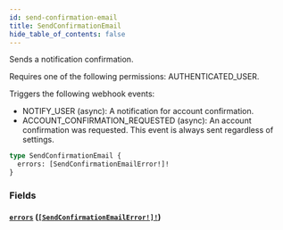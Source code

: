 ```yaml
---
id: send-confirmation-email
title: SendConfirmationEmail
hide_table_of_contents: false
---
```


Sends a notification confirmation.

Requires one of the following permissions: AUTHENTICATED_USER.

Triggers the following webhook events:

- NOTIFY_USER (async): A notification for account confirmation.
- ACCOUNT_CONFIRMATION_REQUESTED (async): An account confirmation was requested. This event is always sent regardless of settings.

```graphql
type SendConfirmationEmail {
  errors: [SendConfirmationEmailError!]!
}
```

### Fields

#### [`errors`](#) ([`[SendConfirmationEmailError!]!`](../../../developer/api-reference/objects/send-confirmation-email-error))
